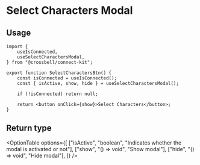 
# Select Characters Modal

<div className="my-8">
	<SelectCharactersExample />
</div>

## Usage

```tsx
import {
	useIsConnected,
	useSelectCharactersModal,
} from "@crossbell/connect-kit";

export function SelectCharactersBtn() {
	const isConnected = useIsConnected();
	const { isActive, show, hide } = useSelectCharactersModal();

	if (!isConnected) return null;

	return <button onClick={show}>Select Characters</button>;
}
```

## Return type

<OptionTable
	options={[
		["isActive", "boolean", "Indicates whether the modal is activated or not"],
		["show", "() => void", "Show modal"],
		["hide", "() => void", "Hide modal"],
	]}
/>
